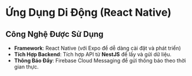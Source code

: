 # Ứng Dụng Di Động (React Native)

## Công Nghệ Được Sử Dụng

- **Framework**: React Native (với Expo để dễ dàng cài đặt và phát triển)
- **Tích Hợp Backend**: Tích hợp API từ **NestJS** để lấy và gửi dữ liệu.
- **Thông Báo Đẩy**: Firebase Cloud Messaging để gửi thông báo theo thời gian thực.

